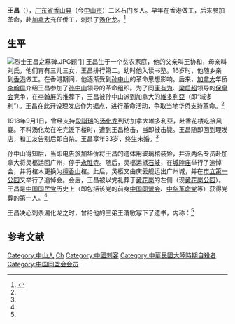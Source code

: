 {{Onesource|time=2021-11-15T02:30:45+00:00}}
'''王昌'''（{{bd|1886年||1918年|9月1日}}），[[广东省|广东省]][[香山县|香山县]]（今[[中山市|中山市]]）二区石门乡人。早年在香港做工，后来参加革命，赴[[加拿大|加拿大]]充任侨工，刺杀了[[汤化龙|汤化龙]]。<ref name="zss">{{Cite web|title=王昌烈士史略|url=http://www.zsnews.cn/ZT/ZSZX/2006/06/01/568578.shtml|accessdate=2012年2月15日|author=冯焯楠、李旭昭|date=2006年6月1日|publisher=中国人民政治协商会议中山市委员会|archiveurl=https://web.archive.org/web/20120318050153/http://www.zsnews.cn/ZT/ZSZX/2006/06/01/568578.shtml|archivedate=2012年3月18日|dead-url=yes}}</ref>

==生平==
[[File:烈士王昌之墓碑.JPG|thumb]]题”]]
王昌生于一个贫农家庭，他的父亲叫王协和，母亲叫刘氏，他们育有三儿三女，王昌排行第二。幼时他入读书塾。16岁时，他随乡亲到[[香港|香港]]做工。在香港期间，他逐渐受到[[孙中山|孙中山]]的革命思想影响。后来，[[加拿大|加拿大]]华侨[[李翰屏|李翰屏]]介绍王昌参加了[[孙中山|孙中山]]领导的革命组织。为了同[[康有为|康有为]]、[[梁启超|梁启超]]领导的[[保皇会|保皇会]]竞争，在[[李翰屏|李翰屏]]的推荐下，王昌被孙中山派到加拿大的[[維多利亞_(不列顛哥倫比亞)|維多利亞]]（即“域多利”）。王昌在此开设理发店作为据点，进行革命活动，争取当地华侨支持革命。<ref name="zss" />

1918年9月1日，曾经支持[[段祺瑞|段祺瑞]]的[[汤化龙|汤化龙]]到访加拿大維多利亞，赴香花楼吃接风宴。不料汤化龙在吃完饭下楼时，遭到王昌枪击，当即被击毙。王昌随即回到理发店，和工友告别后即自杀。王昌享年33岁，终生未婚。<ref name="zss" />

孙中山得知后，当即电告旅加华侨将王昌的遗体用玻璃棺装殓，并派两名专员赴加拿大将灵柩运回广州，停于[[永胜寺|永胜寺]]。随后，灵柩运抵[[石岐区|石岐]]，在[[城隍庙|城隍庙]]举行了追悼会，并将棺木更换为[[檀香山|檀香山]]棺。此后，灵柩又由庆云舰运出广州城，并在[[人民公园_(广州)|市立第一公园]]又举行了追悼会。会后，王昌被以党礼葬于[[黄花岗公园|黄花岗]]的左侧（现[[黄花岗公园|黄花岗公园]]）。王昌是[[中国国民党|中国国民党]]历史上（即包括该党的前身[[中国同盟会|中国同盟会]]、[[中华革命党|中华革命党]]等）获得党葬的第一人。<ref name="zss" />

王昌决心刺杀湯化龙之时，曾给他的三弟王渭敏写下了遗书，内称：<ref name="zss" />
{{Cquote|渭敏贤弟收看：<br/>
我不忍坐视国亡，实行铁血主义。日后所做工夫，不得而知。但你见字，切勿为我悲伤。你虽然失去一个哥哥，将来得番十个哥哥不止。你要积蓄金钱回归祖国，安慰二老亲。}}

== 参考文献 ==
{{reflist}}

{{DEFAULTSORT:Wang王}}
[[Category:中山人|Category:中山人]]
[[Category:王姓|Ch]]
[[Category:中國刺客|Category:中國刺客]]
[[Category:中華民國大陸時期自殺者|Category:中華民國大陸時期自殺者]]
[[Category:中国同盟会会员|Category:中国同盟会会员]]